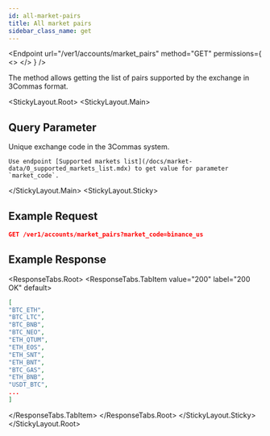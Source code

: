 ```yaml
---
id: all-market-pairs
title: All market pairs
sidebar_class_name: get
---
```



<Endpoint
  url="/ver1/accounts/market_pairs"
  method="GET"
  permissions={
    <>
      <Permission title="Permission" description="NONE" />
      <Permission title="Security" description="NONE" />
    </>
  }
/>

The method allows getting the list of pairs supported by the exchange in 3Commas format.

<StickyLayout.Root>
   <StickyLayout.Main>

## Query Parameter

<ApiParam name='market_code' type='integer' id="market_code" required>
    Unique exchange code in the 3Commas system.
    
    Use endpoint [Supported markets list](/docs/market-data/0_supported_markets_list.mdx) to get value for parameter `market_code`.
</ApiParam>

</StickyLayout.Main>
   <StickyLayout.Sticky>
   
## Example Request

```json
GET /ver1/accounts/market_pairs?market_code=binance_us
```

## Example Response
<ResponseTabs.Root>
      <ResponseTabs.TabItem value="200" label="200 OK" default>

```json
[
"BTC_ETH",
"BTC_LTC",
"BTC_BNB",
"BTC_NEO",
"ETH_QTUM",
"ETH_EOS",
"ETH_SNT",
"ETH_BNT",
"BTC_GAS",
"ETH_BNB",
"USDT_BTC",
...
]
```
   </ResponseTabs.TabItem>
  </ResponseTabs.Root>
</StickyLayout.Sticky>
</StickyLayout.Root>
